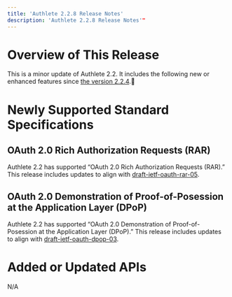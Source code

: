 ```yaml
---
title: 'Authlete 2.2.8 Release Notes'
description: 'Authlete 2.2.8 Release Notes'"
---
```


# Overview of This Release

This is a minor update of Authlete 2.2. It includes the following new or enhanced features since [the version 2.2.4](../2.2.4).

# Newly Supported Standard Specifications

## OAuth 2.0 Rich Authorization Requests (RAR)

Authlete 2.2 has supported “OAuth 2.0 Rich Authorization Requests (RAR).”
This release includes updates to align with [draft-ietf-oauth-rar-05](https://datatracker.ietf.org/doc/html/draft-ietf-oauth-rar-05).

## OAuth 2.0 Demonstration of Proof-of-Posession at the Application Layer (DPoP)

Authlete 2.2 has supported “OAuth 2.0 Demonstration of Proof-of-Posession at the Application Layer (DPoP).”
This release includes updates to align with [draft-ietf-oauth-dpop-03](https://datatracker.ietf.org/doc/html/draft-ietf-oauth-dpop-03).

# Added or Updated APIs

N/A
